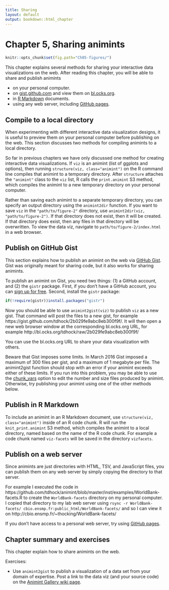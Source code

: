 ```yaml
---
title: Sharing
layout: default
output: bookdown::html_chapter
---
```


# Chapter 5, Sharing animints

```r
knitr::opts_chunk$set(fig.path="Ch05-figures/")
```

This chapter explains several methods for sharing your interactive
data visualizations on the web. After reading this chapter, you will
be able to share and publish animints

* on your personal computer.
* on [gist.github.com](https://gist.github.com/) and view them on
  [bl.ocks.org](http://bl.ocks.org/).
* in [R Markdown](http://rmarkdown.rstudio.com/) documents.
* using any web server, including
  [GitHub pages](https://pages.github.com/).

## Compile to a local directory {#animint2dir}

When experimenting with different interactive data visualization
designs, it is useful to preview them on your personal computer before
publishing on the web. This section discusses two methods for
compiling animints to a local directory.

So far in previous chapters we have only discussed one method for
creating interactive data visualizations. If `viz` is an animint (list
of ggplots and options), then running `structure(viz,
class="animint")` on the R command line compiles that animint to a
temporary directory. After `structure` attaches the `"animint"` class
to the `viz` list, R calls the `print.animint` S3 method, which
compiles the animint to a new temporary directory on your personal
computer.

Rather than saving each animint to a separate temporary directory, you
can specify an output directory using the `animint2dir` function. If
you want to save `viz` in the `"path/to/figure-2"` directory, use
`animint2dir(viz, "path/to/figure-2")`. If that directory does not
exist, then it will be created. If that directory does exist, then any
files in that directory will be overwritten. To view the data viz,
navigate to `path/to/figure-2/index.html` in a web browser.

## Publish on GitHub Gist {#animint2gist}

This section explains how to publish an animint on the web via
[GitHub Gist](https://gist.github.com/). Gist was originally meant for
sharing code, but it also works for sharing animints.

To publish an animint on Gist, you need two things: (1) a GitHub
account, and (2) the `gistr` package. First, if you don't have a
GitHub account, you can
[sign up for free](https://github.com/join). Second, install the
`gistr` package:

```r
if(!require(gistr))install.packages("gistr")
```

Now you should be able to use `animint2gist(viz)` to publish `viz` as
a new gist. That command will post the files to a new gist, for
example https://gist.github.com/tdhock/2b029fe9abc8eb300f9f/. It will
then open a new web browser window at the corresponding bl.ocks.org
URL, for example http://bl.ocks.org/tdhock/raw/2b029fe9abc8eb300f9f/

You can use the bl.ocks.org URL to share your data visualization with
others.

Beware that Gist imposes some limits. In March 2016 Gist imposed a
maximum of 300 files per gist, and a maximum of 1 megabyte per
file. The animint2gist function should stop with an error if your
animint exceeds either of these limits. If you run into this problem,
you may be able to use the [chunk_vars](Ch06-other.html#chunk_vars)
option to edit the number and size files produced by
animint. Otherwise, try publishing your animint using one of the other
methods below.

## Publish in R Markdown {#Rmd}

To include an animint in an R Markdown document, use `structure(viz,
class="animint")` inside of an R code chunk. R will run the
`knit_print.animint` S3 method, which compiles the animint to a local
directory, named based on the name of the R code chunk. For example a
code chunk named `viz-facets` will be saved in the directory
`vizfacets`.

## Publish on a web server {#web-server}

Since animints are just directories with HTML, TSV, and JavaScript
files, you can publish them on any web server by simply copying the
directory to that server.

For example I executed the code in
https://github.com/tdhock/animint/blob/master/inst/examples/WorldBank-facets.R
to create the `WorldBank-facets` directory on my personal computer. I
copied that directory to my lab web server using `rsync -r
WorldBank-facets/ cbio.ensmp.fr:public_html/WorldBank-facets/` and so
I can view it on http://cbio.ensmp.fr/~thocking/WorldBank-facets/

If you don't have access to a personal web server, try using
[GitHub pages](https://pages.github.com/).

## Chapter summary and exercises

This chapter explain how to share animints on the web.

Exercises:

* Use `animint2gist` to publish a visualization of a data set from
  your domain of expertise. Post a link to the data viz (and your
  source code) on the
  [Animint Gallery wiki page](https://github.com/tdhock/animint/wiki/Gallery).
